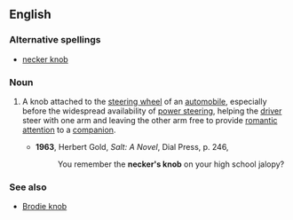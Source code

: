 ==English==

===Alternative spellings===
*[[necker knob]]

===Noun===
{{en-noun|sg=[[necker]]'s [[knob]]}}

# {{context|idiom|slang|dated}} A knob attached to the [[steering wheel]] of an [[automobile]], especially before the widespread availability of [[power steering]], helping the [[driver]] steer with one arm and leaving the other arm free to provide [[romantic]] [[attention]] to a  [[companion]].
#*'''1963''', Herbert Gold, ''Salt: A Novel'', Dial Press, p. 246,
#*:You remember the '''necker's knob''' on your high school jalopy?

===See also===
*[[Brodie knob]]